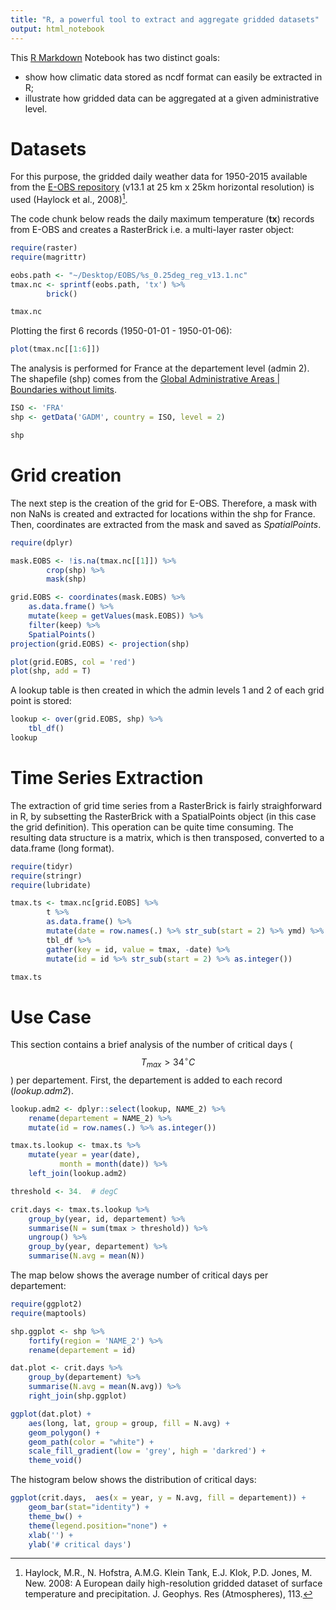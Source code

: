 ```yaml
---
title: "R, a powerful tool to extract and aggregate gridded datasets"
output: html_notebook
---
```


This [R Markdown](http://rmarkdown.rstudio.com) Notebook has two distinct goals:

* show how climatic data stored as ncdf format can easily be extracted in R;
* illustrate how gridded data can be aggregated at a given administrative level.

# Datasets

For this purpose, the gridded daily weather data for 1950-2015 available from the [E-OBS  repository](http://www.ecad.eu/download/ensembles/download.php) (v13.1 at 25 km x 25km horizontal resolution) is used (Haylock et al., 2008)[^refeobs].

[^refeobs]: Haylock, M.R., N. Hofstra, A.M.G. Klein Tank, E.J. Klok, P.D. Jones, M. New. 2008: A European daily high-resolution gridded dataset of surface temperature and precipitation. J. Geophys. Res (Atmospheres), 113.

The code chunk below reads the daily maximum temperature (**tx**) records from E-OBS and creates a RasterBrick i.e. a multi-layer raster object:
```r
require(raster)
require(magrittr)

eobs.path <- "~/Desktop/EOBS/%s_0.25deg_reg_v13.1.nc"
tmax.nc <- sprintf(eobs.path, 'tx') %>%
        brick()

tmax.nc
```

Plotting the first 6 records (1950-01-01 - 1950-01-06):
```r
plot(tmax.nc[[1:6]])
```

The analysis is performed for France at the departement level (admin 2). The shapefile (shp) comes from the [Global Administrative Areas | Boundaries without limits](http://www.gadm.org/).

```r
ISO <- 'FRA'
shp <- getData('GADM', country = ISO, level = 2)

shp
```

# Grid creation

The next step is the creation of the grid for E-OBS. Therefore, a mask with non NaNs is created and extracted for locations within the shp for France. Then, coordinates are extracted from the mask and saved as *SpatialPoints*.

```r
require(dplyr)

mask.EOBS <- !is.na(tmax.nc[[1]]) %>%
        crop(shp) %>%
        mask(shp)

grid.EOBS <- coordinates(mask.EOBS) %>%
    as.data.frame() %>%
    mutate(keep = getValues(mask.EOBS)) %>%
    filter(keep) %>%
    SpatialPoints()
projection(grid.EOBS) <- projection(shp)

plot(grid.EOBS, col = 'red')
plot(shp, add = T)
```

A lookup table is then created in which the admin levels 1 and 2 of each grid point is stored:
```r
lookup <- over(grid.EOBS, shp) %>%
    tbl_df()
lookup
```

# Time Series Extraction

The extraction of grid time series from a RasterBrick is fairly straighforward in R, by subsetting the RasterBrick with a SpatialPoints object (in this case the grid definition). This operation can be quite time consuming. The resulting data structure is a matrix, which is then transposed, converted to a data.frame (long format).

```r
require(tidyr)
require(stringr)
require(lubridate)

tmax.ts <- tmax.nc[grid.EOBS] %>%
        t %>%
        as.data.frame() %>%
        mutate(date = row.names(.) %>% str_sub(start = 2) %>% ymd) %>%
        tbl_df %>%
        gather(key = id, value = tmax, -date) %>%
        mutate(id = id %>% str_sub(start = 2) %>% as.integer())

tmax.ts
```

# Use Case

This section contains a brief analysis of the number of critical days ($$T_\mathit{max} > 34^\circ C$$) per departement. First, the departement is added to each record (*lookup.adm2*).

```r
lookup.adm2 <- dplyr::select(lookup, NAME_2) %>%
    rename(departement = NAME_2) %>% 
    mutate(id = row.names(.) %>% as.integer())

tmax.ts.lookup <- tmax.ts %>%
    mutate(year = year(date),
           month = month(date)) %>% 
    left_join(lookup.adm2)
```

```r
threshold <- 34.  # degC

crit.days <- tmax.ts.lookup %>%
    group_by(year, id, departement) %>%
    summarise(N = sum(tmax > threshold)) %>%
    ungroup() %>%
    group_by(year, departement) %>%
    summarise(N.avg = mean(N))
```

The map below shows the average number of critical days per departement:
```r
require(ggplot2)
require(maptools)

shp.ggplot <- shp %>%
    fortify(region = 'NAME_2') %>%
    rename(departement = id)

dat.plot <- crit.days %>%
    group_by(departement) %>%
    summarise(N.avg = mean(N.avg)) %>%
    right_join(shp.ggplot)

ggplot(dat.plot) + 
    aes(long, lat, group = group, fill = N.avg) + 
    geom_polygon() +
    geom_path(color = "white") +
    scale_fill_gradient(low = 'grey', high = 'darkred') +
    theme_void()
```

The histogram below shows the distribution of critical days:
```r
ggplot(crit.days,  aes(x = year, y = N.avg, fill = departement)) +
    geom_bar(stat="identity") +
    theme_bw() +
    theme(legend.position="none") +
    xlab('') +
    ylab('# critical days')
```